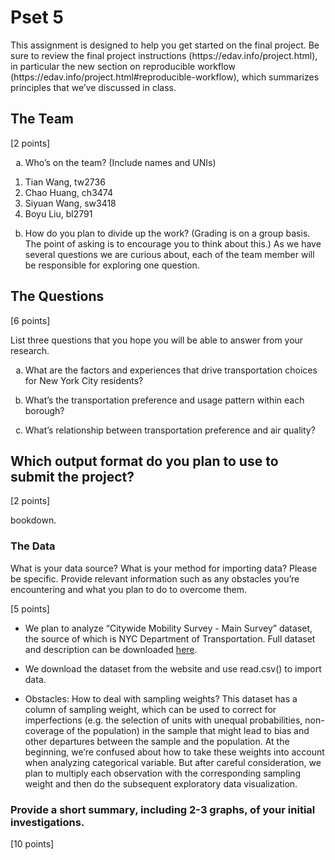 # Pset 5

This assignment is designed to help you get started on the final project. Be sure to review the final project instructions (https://edav.info/project.html), in particular the new section on reproducible workflow (https://edav.info/project.html#reproducible-workflow), which summarizes principles that we've discussed in class.
    
## The Team

[2 points]

a) Who's on the team? (Include names and UNIs)

  1. Tian Wang, tw2736
  2. Chao Huang, ch3474
  3. Siyuan Wang, sw3418
  4. Boyu Liu, bl2791


b) How do you plan to divide up the work? (Grading is on a group basis. The point of asking is to encourage you to think about this.)
As we have several questions we are curious about, each of the team member will be responsible for exploring one question. 


## The Questions

[6 points]

List three questions that you hope you will be able to answer from your research.

a) What are the factors and experiences that drive transportation choices for New York City residents?

b) What's the transportation preference and usage pattern within each borough? 

c) What's relationship between transportation preference and air quality?


## Which output format do you plan to use to submit the project? 

[2 points]

bookdown. 

### The Data

What is your data source?  What is your method for importing data? Please be specific. Provide relevant information such as any obstacles you're encountering and what you plan to do to overcome them.

[5 points]

  * We plan to analyze "Citywide Mobility Survey - Main Survey" dataset, the source of which is NYC Department of Transportation. Full dataset and description can be downloaded [here](https://www1.nyc.gov/html/dot/html/about/citywide-mobility-survey.shtml). 

  * We download the dataset from the website and use read.csv() to import data.
  
  * Obstacles: How to deal with sampling weights? This dataset has a column of sampling weight, which can be used to correct for imperfections (e.g. the selection of units with unequal probabilities, non-coverage of the population) in the sample that might lead to bias and other departures between the sample and the population. At the beginning, we're confused about how to take these weights into account when analyzing categorical variable. But after careful consideration, we plan to multiply each observation with the corresponding sampling weight and then do the subsequent exploratory data visualization.


### Provide a short summary, including 2-3 graphs, of your initial investigations. 

[10 points]


